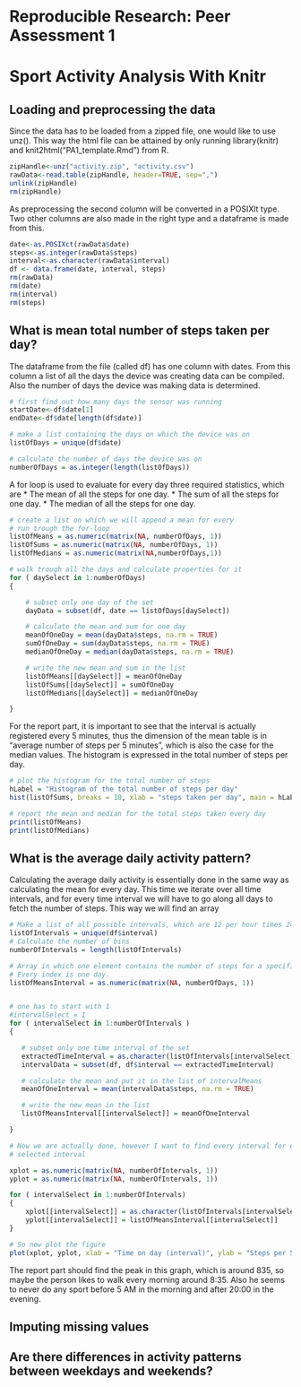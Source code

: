 # Reproducible Research: Peer Assessment 1

Sport Activity Analysis With Knitr
==================================

## Loading and preprocessing the data

Since the data has to be loaded from a zipped file, 
one would like to use unz().
This way the  html file can be attained by only running 
library(knitr) and knit2html("PA1_template.Rmd") from R.

```r
zipHandle<-unz("activity.zip", "activity.csv")
rawData<-read.table(zipHandle, header=TRUE, sep=",")
unlink(zipHandle)
rm(zipHandle)
```

As preprocessing the second column will be converted in a POSIXlt type.
Two other columns are also made in the right type 
and a dataframe is made from this.

```r
date<-as.POSIXct(rawData$date)
steps<-as.integer(rawData$steps)
interval<-as.character(rawData$interval)
df <- data.frame(date, interval, steps)
rm(rawData)
rm(date)
rm(interval)
rm(steps)
```

## What is mean total number of steps taken per day?
The dataframe from the file (called df) has one column with dates.
From this column a list of all the days the device was creating
data can be compiled.
Also the number of days the device was making data is determined.

```r

# first find out how many days the sensor was running
startDate<-df$date[1]
endDate<-df$date[length(df$date)]

# make a list containing the days on which the device was on
listOfDays = unique(df$date)

# calculate the number of days the device was on
numberOfDays = as.integer(length(listOfDays))

```

A for loop is used to evaluate for every day three required statistics, which are
* The mean of all the steps for one day.
* The sum of all the steps for one day.
* The median of all the steps for one day.

```r
# create a list on which we will append a mean for every
# run trough the for-loop
listOfMeans = as.numeric(matrix(NA, numberOfDays, 1))
listOfSums = as.numeric(matrix(NA, numberOfDays, 1))
listOfMedians = as.numeric(matrix(NA,numberOfDays,1))

# walk trough all the days and calculate properties for it
for ( daySelect in 1:numberOfDays)
{

    # subset only one day of the set
    dayData = subset(df, date == listOfDays[daySelect])

    # calculate the mean and sum for one day
    meanOfOneDay = mean(dayData$steps, na.rm = TRUE)
    sumOfOneDay = sum(dayData$steps, na.rm = TRUE)
    medianOfOneDay = median(dayData$steps, na.rm = TRUE)

    # write the new mean and sum in the list
    listOfMeans[[daySelect]] = meanOfOneDay
    listOfSums[[daySelect]] = sumOfOneDay
    listOfMedians[[daySelect]] = medianOfOneDay

}

```
For the report part, it is important to see that the interval is actually
registered every 5 minutes, thus the dimension of the mean table is in 
"average number of steps per 5 minutes", which is also the case for the median values.
The histogram is expressed in the total number of steps per day.
```r
# plot the histogram for the total number of steps
hLabel = "Histogram of the total number of steps per day"
hist(listOfSums, breaks = 10, xlab = "steps taken per day", main = hLabel)

# report the mean and median for the total steps taken every day
print(listOfMeans)
print(listOfMedians)

```

## What is the average daily activity pattern?

Calculating the average daily activity is essentially done in the same way as
calculating the mean for every day.
This time we iterate over all time intervals, and for every time interval we
will have to go along all days to fetch the number of steps.
This way we will find an array 

```r
# Make a list of all possible intervals, which are 12 per hour times 24 per day
listOfIntervals = unique(df$interval)
# Calculate the number of bins
numberOfIntervals = length(listOfIntervals)

# Array in which one element contains the number of steps for a specificInterval 
# Every index is one day.
listOfMeansInterval = as.numeric(matrix(NA, numberOfDays, 1))


# one has to start with 1
#intervalSelect = 1
for ( intervalSelect in 1:numberOfIntervals )
{

   # subset only one time interval of the set
   extractedTimeInterval = as.character(listOfIntervals[intervalSelect])
   intervalData = subset(df, df$interval == extractedTimeInterval)

   # calculate the mean and put it in the list of intervalMeans
   meanOfOneInterval = mean(intervalData$steps, na.rm = TRUE)

   # write the new mean in the list
   listOfMeansInterval[[intervalSelect]] = meanOfOneInterval

}

# Now we are actually done, however I want to find every interval for every
# selected interval

xplot = as.numeric(matrix(NA, numberOfIntervals, 1))
yplot = as.numeric(matrix(NA, numberOfIntervals, 1))

for ( intervalSelect in 1:numberOfIntervals)
{
    xplot[[intervalSelect]] = as.character(listOfIntervals[intervalSelect])
    yplot[[intervalSelect]] = listOfMeansInterval[[intervalSelect]]
}

# So now plot the figure
plot(xplot, yplot, xlab = "Time on day (interval)", ylab = "Steps per 5 minutes" ,type = "l")

```

The report part should find the peak in this graph, which is around 835, 
so maybe the person likes to walk every morning around 8:35.
Also he seems to never do any sport before 5 AM in the morning and after 20:00
in the evening.

## Imputing missing values



## Are there differences in activity patterns between weekdays and weekends?
